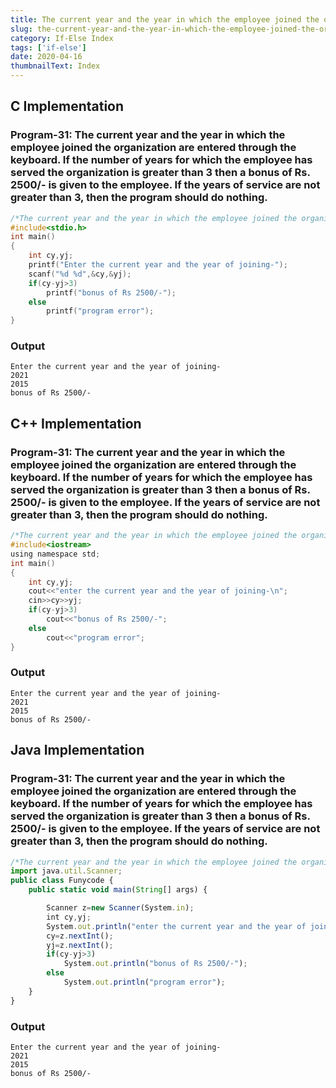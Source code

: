 ```yaml
---
title: The current year and the year in which the employee joined the organization are entered through the keyboard. If the number of years for which the employee has served the organization is greater than 3 then a bonus of Rs. 2500/- is given to the employee. If the years of service are not greater than 3, then the program should do nothing.
slug: the-current-year-and-the-year-in-which-the-employee-joined-the-organization-are-entered-through-the-keyboard-if-the-number-of-years-for-which-the-employee-has-served-the-organization-is-greater
category: If-Else Index
tags: ['if-else']
date: 2020-04-16
thumbnailText: Index
---
```


## C Implementation
### Program-31: The current year and the year in which the employee joined the organization are entered through the keyboard. If the number of years for which the employee has served the organization is greater than 3 then a bonus of Rs. 2500/- is given to the employee. If the years of service are not greater than 3, then the program should do nothing.
```c
/*The current year and the year in which the employee joined the organization are entered through the keyboard. If the number of years for which the employee has served the organization is greater than 3 then a bonus of Rs. 2500/- is given to the employee. If the years of service are not greater than 3, then the program should do nothing.*/
#include<stdio.h>
int main()
{
    int cy,yj;
    printf("Enter the current year and the year of joining-");
    scanf("%d %d",&cy,&yj);
    if(cy-yj>3)
        printf("bonus of Rs 2500/-");
    else
        printf("program error");
}
```
### Output
```
Enter the current year and the year of joining-
2021
2015
bonus of Rs 2500/-
```

## C++ Implementation
### Program-31: The current year and the year in which the employee joined the organization are entered through the keyboard. If the number of years for which the employee has served the organization is greater than 3 then a bonus of Rs. 2500/- is given to the employee. If the years of service are not greater than 3, then the program should do nothing.
```c
/*The current year and the year in which the employee joined the organization are entered through the keyboard. If the number of years for which the employee has served the organization is greater than 3 then a bonus of Rs. 2500/- is given to the employee. If the years of service are not greater than 3, then the program should do nothing.*/
#include<iostream>
using namespace std;
int main()
{
    int cy,yj;
    cout<<"enter the current year and the year of joining-\n";
    cin>>cy>>yj;
    if(cy-yj>3)
        cout<<"bonus of Rs 2500/-";
    else
        cout<<"program error";
}
```
### Output
```
Enter the current year and the year of joining-
2021
2015
bonus of Rs 2500/-
```

## Java Implementation
### Program-31: The current year and the year in which the employee joined the organization are entered through the keyboard. If the number of years for which the employee has served the organization is greater than 3 then a bonus of Rs. 2500/- is given to the employee. If the years of service are not greater than 3, then the program should do nothing.
```js
/*The current year and the year in which the employee joined the organization are entered through the keyboard. If the number of years for which the employee has served the organization is greater than 3 then a bonus of Rs. 2500/- is given to the employee. If the years of service are not greater than 3, then the program should do nothing.*/
import java.util.Scanner;
public class Funycode {
    public static void main(String[] args) {

        Scanner z=new Scanner(System.in);
        int cy,yj;
        System.out.println("enter the current year and the year of joining-\n");
        cy=z.nextInt();
        yj=z.nextInt();
        if(cy-yj>3)
            System.out.println("bonus of Rs 2500/-");
        else
            System.out.println("program error");
    }
}
```
### Output
```
Enter the current year and the year of joining-
2021
2015
bonus of Rs 2500/-
```
